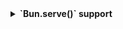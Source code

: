 
<details>

<summary>
  <strong>`Bun.serve()` support</strong>
</summary>

While our documentation gives you examples using [Bun's default export Object
syntax](https://bun.sh/docs/api/http#object-syntax), it will also run if you
use `Bun.serve()` instead:

<Code code={Step3ServeTS} lang="ts" title="index.ts" />

</details>
